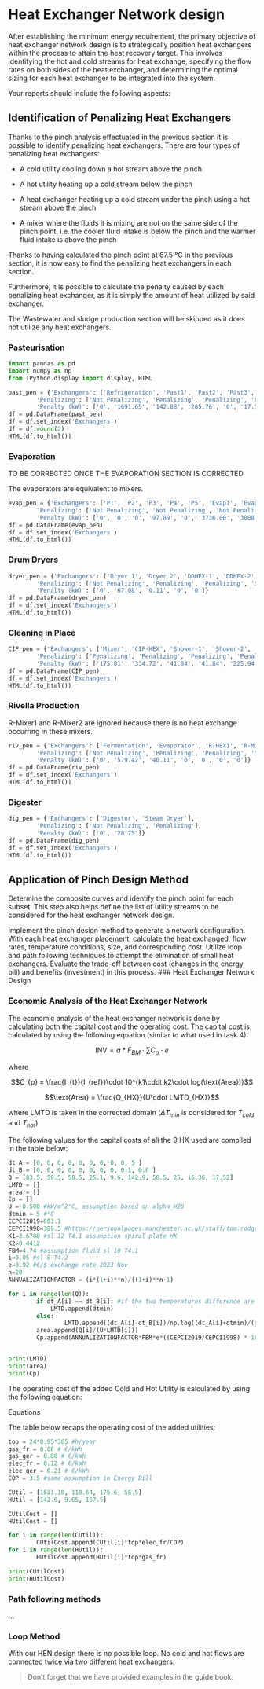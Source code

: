 # Heat Exchanger Network design


After establishing the minimum energy requirement, the primary objective of heat exchanger network design is to strategically position heat exchangers within the process to attain the heat recovery target. This involves identifying the hot and cold streams for heat exchange, specifying the flow rates on both sides of the heat exchanger, and determining the optimal sizing for each heat exchanger to be integrated into the system.

Your reports should include the following aspects:

## Identification of Penalizing Heat Exchangers

<!--Identify and list the heat exchangers that have the greatest impact on the energy penalty. Conversely, define a list of non-penalizing heat exchangers that require no modification. By removing the streams involved, establish subsets of hot and cold streams for which the heat exchanger network (interconnected heat exchangers) needs to be designed.-->
Thanks to the pinch analysis effectuated in the previous section it is possible to identify penalizing heat exchangers.
There are four types of penalizing heat exchangers:

- A cold utility cooling down a hot stream above the pinch

- A hot utility heating up a cold stream below the pinch

- A heat exchanger heating up a cold stream under the pinch using a hot stream above the pinch

- A mixer where the fluids it is mixing are not on the same side of the pinch point, i.e. the cooler fluid intake is below the pinch and the warmer fluid intake is above the pinch


Thanks to having calculated the pinch point at 67.5 °C in the previous section, it is now easy to find the penalizing heat exchangers in each section.

Furthermore, it is possible to calculate the penalty caused by each penalizing heat exchanger, as it is simply the amount of heat utilized by said exchanger.

The Wastewater and sludge production section will be skipped as it does not utilize any heat exchangers.

### Pasteurisation

```python
import pandas as pd
import numpy as np
from IPython.display import display, HTML

past_pen = {'Exchangers': ['Refrigeration', 'Past1', 'Past2', 'Past3', 'Past4', 'Past5', 'Past6', 'Past7', 'Mixer'],
        'Penalizing': ['Not Penalizing', 'Penalizing', 'Penalizing', 'Penalizing', 'Not Penalizing', 'Penalizing', 'Penalizing', 'Penalizing', 'Not Penalizing'],
        'Penalty (kW)': ['0', '1691.65', '142.88', '285.76', '0', '17.52', '35.61', '127', '0']}
df = pd.DataFrame(past_pen)
df = df.set_index('Exchangers')
df = df.round(2)
HTML(df.to_html())
```

### Evaporation

TO BE CORRECTED ONCE THE EVAPORATION SECTION IS CORRECTED

The evaporators are equivalent to mixers.

```python

evap_pen = {'Exchangers': ['P1', 'P2', 'P3', 'P4', 'P5', 'Evap1', 'Evap2', 'Evap3'],
        'Penalizing': ['Not Penalizing', 'Not Penalizing', 'Not Penalizing', 'Penalizing', 'Not Penalizing', 'Penalizing', 'Penalizing', 'Not Penalizing'],
        'Penalty (kW)': ['0', '0', '0', '97.89', '0', '3736.00', '3008.00', '0']}
df = pd.DataFrame(evap_pen)
df = df.set_index('Exchangers')
HTML(df.to_html())
```

### Drum Dryers

```python

dryer_pen = {'Exchangers': ['Dryer 1', 'Dryer 2', 'DDHEX-1', 'DDHEX-2', 'Cooling Water'],
        'Penalizing': ['Not Penalizing', 'Penalizing', 'Penalizing', 'Not Penalizing', 'Not Penalizing'],
        'Penalty (kW)': ['0', '67.08', '0.11', '0', '0']}
df = pd.DataFrame(dryer_pen)
df = df.set_index('Exchangers')
HTML(df.to_html())
```

### Cleaning in Place

```python

CIP_pen = {'Exchangers': ['Mixer', 'CIP-HEX', 'Shower-1', 'Shower-2', 'Cooling Water'],
        'Penalizing': ['Penalizing', 'Penalizing', 'Penalizing', 'Penalizing', 'Penalizing'],
        'Penalty (kW)': ['175.81', '334.72', '41.84', '41.84', '225.94']}
df = pd.DataFrame(CIP_pen)
df = df.set_index('Exchangers')
HTML(df.to_html())
```

### Rivella Production

R-Mixer1 and R-Mixer2 are ignored because there is no heat exchange occurring in these mixers.

```python

riv_pen = {'Exchangers': ['Fermentation', 'Evaporator', 'R-HEX1', 'R-Mixer3', 'Green Rivella HEX', 'R-Mixer4', 'Red Rivella HEX'],
        'Penalizing': ['Not Penalizing', 'Penalizing', 'Penalizing', 'Not Penalizing', 'Not Penalizing', 'Not Penalizing', 'Not Penalizing'],
        'Penalty (kW)': ['0', '579.42', '40.11', '0', '0', '0', '0']}
df = pd.DataFrame(riv_pen)
df = df.set_index('Exchangers')
HTML(df.to_html())
```

### Digester

```python

dig_pen = {'Exchangers': ['Digestor', 'Steam Dryer'],
        'Penalizing': ['Not Penalizing', 'Penalizing'],
        'Penalty (kW)': ['0', '28.75']}
df = pd.DataFrame(dig_pen)
df = df.set_index('Exchangers')
HTML(df.to_html())
```

## Application of Pinch Design Method

Determine the composite curves and identify the pinch point for each subset. This step also helps define the list of utility streams to be considered for the heat exchanger network design.

Implement the pinch design method to generate a network configuration. With each heat exchanger placement, calculate the heat exchanged, flow rates, temperature conditions, size, and corresponding cost. Utilize loop and path following techniques to attempt the elimination of small heat exchangers. Evaluate the trade-off between cost (changes in the energy bill) and benefits (investment) in this process.
### Heat Exchanger Network Design

### Economic Analysis of the Heat Exchanger Network

The economic analysis of the heat exchanger network is done by calculating both the capital cost and the operating cost. The capital cost is calculated by using the following equation (similar to what used in task 4):

$$ \text{INV} = a*F_{BM} \cdot \sum C_{p}\cdot e $$

where 

$$C_{p} = \frac{I_{t}}{I_{ref}}\cdot 10^{k1\cdot k2\cdot log(\text{Area})}$$

$$\text{Area} = \frac{Q_{HX}}{U\cdot LMTD_{HX}}$$ 

where LMTD is taken in the corrected domain ($\Delta T_{min}$ is considered for $T_{cold}$ and $T_{hot}$)

The following values for the capital costs of all the 9 HX used are compiled in the table below:

```python
dt_A = [0, 0, 0, 0, 0, 0, 0, 0, 0, 5 ]
dt_B = [0, 0, 0, 0, 0, 0, 0, 0, 0.1, 0.6 ]
Q = [83.5, 59.5, 58.5, 25.1, 9.6, 142.9, 58.5, 25, 16.36, 17.52]
LMTD = []
area = []
Cp = []
U = 0.500 #kW/m^2°C, assumption based on alpha_H20
dtmin = 5 #°C
CEPCI2019=603.1 
CEPCI1998=389.5 #https://personalpages.manchester.ac.uk/staff/tom.rodgers/Interactive_graphs/CEPCI.html?reactors/CEPCI/index.html
K1=3.6788 #sl 12 T4.1 assumption spiral plate HX
K2=0.4412
FBM=4.74 #assumption fluid sl 10 T4.1
i=0.05 #sl 8 T4.2
e=0.92 #€/$ exchange rate 2023 Nov 
n=20
ANNUALIZATIONFACTOR = (i*(1+i)**n)/((1+i)**n-1)

for i in range(len(Q)):
        if dt_A[i] == dt_B[i]: #if the two temperatures difference are the same when cp_hot = cp_cold , then the LMTD is equal to the min temperature difference
            LMTD.append(dtmin)
        else:
                LMTD.append((dt_A[i]-dt_B[i])/np.log((dt_A[i]+dtmin)/(dt_B[i]+dtmin)))
        area.append(Q[i]/(U*LMTD[i]))
        Cp.append(ANNUALIZATIONFACTOR*FBM*e*((CEPCI2019/CEPCI1998) * 10**(K1+K2*np.log(area[i]))))


print(LMTD)
print(area)
print(Cp)

```




The operating cost of the added Cold and Hot Utility is calculated by using the following equation:

Equations

The table below recaps the operating cost of the added utilities:

```python
top = 24*0.95*365 #h/year
gas_fr = 0.08 # €/kWh
gas_ger = 0.08 # €/kWh 
elec_fr = 0.12 # €/kWh
elec_ger = 0.21 # €/kWh
COP = 3.5 #same assumption in Energy Bill

CUtil = [1531.18, 110.64, 175.6, 58.5]
HUtil = [142.6, 9.65, 167.5] 

CUtilCost = []
HUtilCost = []

for i in range(len(CUtil)):
        CUtilCost.append(CUtil[i]*top*elec_fr/COP)
for i in range(len(HUtil)):
        HUtilCost.append(HUtil[i]*top*gas_fr)

print(CUtilCost)
print(HUtilCost)

```

### Path following methods

...

### Loop Method

With our HEN design there is no possible loop. No cold and hot flows are connected twice via two different heat exchangers.






> Don't forget that we have provided examples in the guide book.